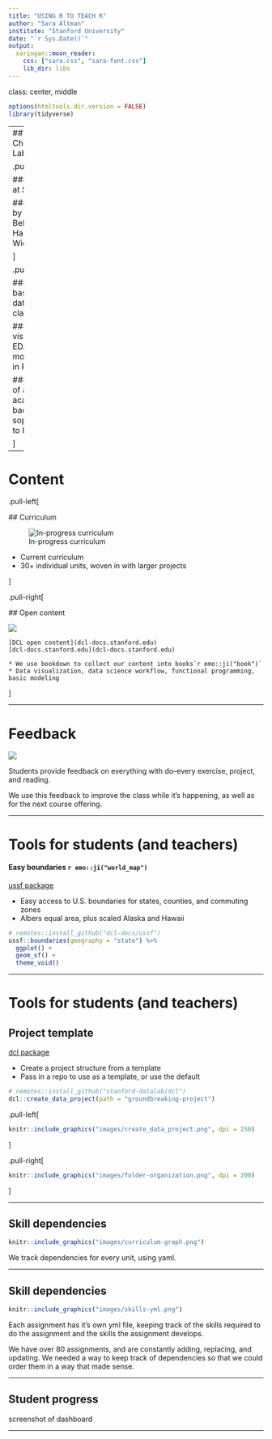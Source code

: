 ```yaml
---
title: "USING R TO TEACH R"
author: "Sara Altman"
institute: "Stanford University"
date: "`r Sys.Date()`"
output:
  xaringan::moon_reader:
    css: ["sara.css", "sara-font.css"]
    lib_dir: libs
---
```

class: center, middle

```r
options(htmltools.dir.version = FALSE)
library(tidyverse)
```

---
## Data Challenge Lab

.pull-left[

### Taught at Stanford

### Created by Bill Behrman and Hadley Wickham

]

.pull-right[

### Skills-based, intro data science class

### Data visualization, EDA, modeling, all in R

### Students of all academic backgrounds, sophomores to PhDs

]


---

# Content

.pull-left[
  
  ## Curriculum
  
  ![In-progress curriculum](images/curriculum.png)

* Current curriculum
* 30+ individual units, woven in with larger projects

]

.pull-right[

  ## Open content
  
  ![](images/open-content.png)
  
    [DCL open content](dcl-docs.stanford.edu)
    [dcl-docs.stanford.edu](dcl-docs.stanford.edu)
    
    * We use bookdown to collect our content into books`r emo::ji("book")`
    * Data visualization, data science workflow, functional programming, basic modeling
    
]



---

# Feedback

![](images/feedback.png)

Students provide feedback on everything with do--every exercise, project, and reading.

We use this feedback to improve the class while it's happening, as well as for the next course offering.

---

# Tools for students (and teachers)

#### Easy boundaries `r emo::ji("world_map")`

[ussf package](https://github.com/dcl-docs/ussf)

* Easy access to U.S. boundaries for states, counties, and commuting zones
* Albers equal area, plus scaled Alaska and Hawaii 

```r
# remotes::install_github("dcl-docs/ussf")
ussf::boundaries(geography = "state") %>% 
  ggplot() +
  geom_sf() +
  theme_void()
```

---

# Tools for students (and teachers)

## Project template

[dcl package](https://github.com/stanford-datalab/dcl)

* Create a project structure from a template
* Pass in a repo to use as a template, or use the default

```r
# remotes::install_github("stanford-datalab/dcl")
dcl::create_data_project(path = "groundbreaking-project")
```

.pull-left[

```r
knitr::include_graphics("images/create_data_project.png", dpi = 250)
```

]

.pull-right[

```r
knitr::include_graphics("images/folder-organization.png", dpi = 200)
```
]

---

## Skill dependencies


```r
knitr::include_graphics("images/curriculum-graph.png")
```

We track dependencies for every unit, using yaml.

---

## Skill dependencies


```r
knitr::include_graphics("images/skills-yml.png")
```

Each assignment has it's own yml file, keeping track of the skills required to do the assignment and the skills the assignment develops.

We have over 80 assignments, and are constantly adding, replacing, and updating. We needed a way to keep track of dependencies so that we could order them in a way that made sense.

---

## Student progress

screenshot of dashboard

---


